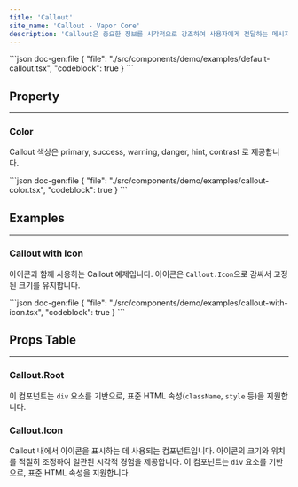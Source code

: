 ```yaml
---
title: 'Callout'
site_name: 'Callout - Vapor Core'
description: 'Callout은 중요한 정보를 시각적으로 강조하여 사용자에게 전달하는 메시지 컴포넌트입니다.'
---
```


<Demo name="default-callout">
```json doc-gen:file
{
    "file": "./src/components/demo/examples/default-callout.tsx",
    "codeblock": true
}
```
</Demo>

## Property

---

### Color

Callout 색상은 primary, success, warning, danger, hint, contrast 로 제공합니다.

<Demo name="callout-color">
```json doc-gen:file
{
    "file": "./src/components/demo/examples/callout-color.tsx",
    "codeblock": true
}
```
</Demo>

## Examples

---

### Callout with Icon

아이콘과 함께 사용하는 Callout 예제입니다. 아이콘은 `Callout.Icon`으로 감싸서 고정된 크기를 유지합니다.

<Demo name="callout-with-icon">
```json doc-gen:file
{
    "file": "./src/components/demo/examples/callout-with-icon.tsx",
    "codeblock": true
}
```
</Demo>

## Props Table

---

### Callout.Root

이 컴포넌트는 `div` 요소를 기반으로, 표준 HTML 속성(`className`, `style` 등)을 지원합니다.

<ComponentPropsTable file="callout" section="rootProps" />

### Callout.Icon

Callout 내에서 아이콘을 표시하는 데 사용되는 컴포넌트입니다. 아이콘의 크기와 위치를 적절히 조정하여 일관된 시각적 경험을 제공합니다. 이 컴포넌트는 `div` 요소를 기반으로, 표준 HTML 속성을 지원합니다.

<ComponentPropsTable file="callout" section="iconProps" />
